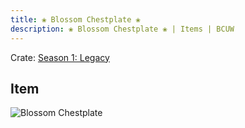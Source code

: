 ```yaml
---
title: ❀ Blossom Chestplate ❀
description: ❀ Blossom Chestplate ❀ | Items | BCUW
---
```


Crate: [Season 1: Legacy](/crates/season/s1/)

## Item
![Blossom Chestplate](https://cdn.bcuw.xyz/2D/legacy/blossom_chestplate.png)